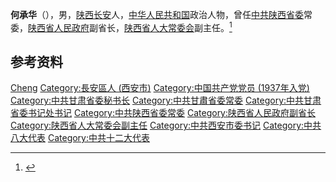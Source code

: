 '''何承华'''（{{bd|1919年|12月27日|2005年|5月1日}}），男，[[陕西|陕西]][[长安|长安]]人，[[中华人民共和国|中华人民共和国]]政治人物，曾任[[中共陕西省委|中共陕西省委]]常委，[[陕西省人民政府|陕西省人民政府]]副省长，[[陕西省人大常委会|陕西省人大常委会]]副主任。<ref>{{Cite web|title=何承华同志因病逝世(图)|url=http://news.sina.com.cn/o/2005-05-11/04275852736s.shtml|accessdate=2020-07-20|work=华商报|archive-date=2020-07-20|archive-url=https://web.archive.org/web/20200720112646/http://news.sina.com.cn/o/2005-05-11/04275852736s.shtml|dead-url=no}}</ref>

== 参考资料 ==
{{reflist}}

{{中国人物小作品}}

{{Authority control}}
{{DEFAULTSORT:He何}}
[[Category:何姓|Cheng]]
[[Category:長安區人_(西安市)|Category:長安區人 (西安市)]]
[[Category:中国共产党党员_(1937年入党)|Category:中国共产党党员 (1937年入党)]]
[[Category:中共甘肃省委秘书长|Category:中共甘肃省委秘书长]]
[[Category:中共甘肅省委常委|Category:中共甘肅省委常委]]
[[Category:中共甘肃省委书记处书记|Category:中共甘肃省委书记处书记]]
[[Category:中共陕西省委常委|Category:中共陕西省委常委]]
[[Category:陕西省人民政府副省长|Category:陕西省人民政府副省长]]
[[Category:陕西省人大常委会副主任|Category:陕西省人大常委会副主任]]
[[Category:中共西安市委书记|Category:中共西安市委书记]]
[[Category:中共八大代表|Category:中共八大代表]]
[[Category:中共十二大代表|Category:中共十二大代表]]